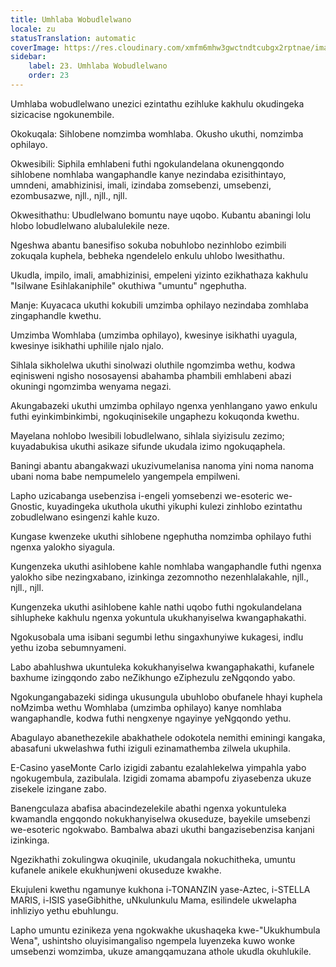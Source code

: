 ```yaml
---
title: Umhlaba Wobudlelwano
locale: zu
statusTranslation: automatic
coverImage: https://res.cloudinary.com/xmfm6mhw3gwctndtcubgx2rptnae/image/upload/v1740468922/small_cover_tratado_de_psicologia_revolucionaria_a4c0dca4e0.webp
sidebar:
    label: 23. Umhlaba Wobudlelwano
    order: 23
---
```

Umhlaba wobudlelwano unezici ezintathu ezihluke kakhulu okudingeka sizicacise ngokunembile.

Okokuqala: Sihlobene nomzimba womhlaba. Okusho ukuthi, nomzimba ophilayo.

Okwesibili: Siphila emhlabeni futhi ngokulandelana okunengqondo sihlobene nomhlaba wangaphandle kanye nezindaba ezisithintayo, umndeni, amabhizinisi, imali, izindaba zomsebenzi, umsebenzi, ezombusazwe, njll., njll., njll.

Okwesithathu: Ubudlelwano bomuntu naye uqobo. Kubantu abaningi lolu hlobo lobudlelwano alubalulekile neze.

Ngeshwa abantu banesifiso sokuba nobuhlobo nezinhlobo ezimbili zokuqala kuphela, bebheka ngendelelo enkulu uhlobo lwesithathu.

Ukudla, impilo, imali, amabhizinisi, empeleni yizinto ezikhathaza kakhulu "Isilwane Esihlakaniphile" okuthiwa "umuntu" ngephutha.

Manje: Kuyacaca ukuthi kokubili umzimba ophilayo nezindaba zomhlaba zingaphandle kwethu.

Umzimba Womhlaba (umzimba ophilayo), kwesinye isikhathi uyagula, kwesinye isikhathi uphilile njalo njalo.

Sihlala sikholelwa ukuthi sinolwazi oluthile ngomzimba wethu, kodwa eqinisweni ngisho nososayensi abahamba phambili emhlabeni abazi okuningi ngomzimba wenyama negazi.

Akungabazeki ukuthi umzimba ophilayo ngenxa yenhlangano yawo enkulu futhi eyinkimbinkimbi, ngokuqinisekile ungaphezu kokuqonda kwethu.

Mayelana nohlobo lwesibili lobudlelwano, sihlala siyizisulu zezimo; kuyadabukisa ukuthi asikaze sifunde ukudala izimo ngokuqaphela.

Baningi abantu abangakwazi ukuzivumelanisa nanoma yini noma nanoma ubani noma babe nempumelelo yangempela empilweni.

Lapho uzicabanga usebenzisa i-engeli yomsebenzi we-esoteric we-Gnostic, kuyadingeka ukuthola ukuthi yikuphi kulezi zinhlobo ezintathu zobudlelwano esingenzi kahle kuzo.

Kungase kwenzeke ukuthi sihlobene ngephutha nomzimba ophilayo futhi ngenxa yalokho siyagula.

Kungenzeka ukuthi asihlobene kahle nomhlaba wangaphandle futhi ngenxa yalokho sibe nezingxabano, izinkinga zezomnotho nezenhlalakahle, njll., njll., njll.

Kungenzeka ukuthi asihlobene kahle nathi uqobo futhi ngokulandelana sihlupheke kakhulu ngenxa yokuntula ukukhanyiselwa kwangaphakathi.

Ngokusobala uma isibani segumbi lethu singaxhunyiwe kukagesi, indlu yethu izoba sebumnyameni.

Labo abahlushwa ukuntuleka kokukhanyiselwa kwangaphakathi, kufanele baxhume izingqondo zabo neZikhungo eZiphezulu zeNgqondo yabo.

Ngokungangabazeki sidinga ukusungula ubuhlobo obufanele hhayi kuphela noMzimba wethu Womhlaba (umzimba ophilayo) kanye nomhlaba wangaphandle, kodwa futhi nengxenye ngayinye yeNgqondo yethu.

Abagulayo abanethezekile abakhathele odokotela nemithi eminingi kangaka, abasafuni ukwelashwa futhi iziguli ezinamathemba zilwela ukuphila.

E-Casino yaseMonte Carlo izigidi zabantu ezalahlekelwa yimpahla yabo ngokugembula, zazibulala. Izigidi zomama abampofu ziyasebenza ukuze zisekele izingane zabo.

Banengculaza abafisa abacindezelekile abathi ngenxa yokuntuleka kwamandla engqondo nokukhanyiselwa okuseduze, bayekile umsebenzi we-esoteric ngokwabo. Bambalwa abazi ukuthi bangazisebenzisa kanjani izinkinga.

Ngezikhathi zokulingwa okuqinile, ukudangala nokuchitheka, umuntu kufanele anikele ekukhunjweni okuseduze kwakhe.

Ekujuleni kwethu ngamunye kukhona i-TONANZIN yase-Aztec, i-STELLA MARIS, i-ISIS yaseGibhithe, uNkulunkulu Mama, esilindele ukwelapha inhliziyo yethu ebuhlungu.

Lapho umuntu ezinikeza yena ngokwakhe ukushaqeka kwe-"Ukukhumbula Wena", ushintsho oluyisimangaliso ngempela luyenzeka kuwo wonke umsebenzi womzimba, ukuze amangqamuzana athole ukudla okuhlukile.

